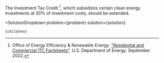 

The Investment Tax Credit [^"18"], which subsidizes certain clean energy investments at 30% of investment costs, should be extended.

[^"18"]: Office of Energy Efficiency & Renewable Energy. ["Residential and Commercial ITC Factsheets"](https://www.energy.gov/eere/solar/articles/residential-and-commercial-itc-factsheets). U.S. Department of Energy. September 2022.

  <SolutionDropdown 
    problem={problem} 
    solution={solution}
  >
    {children}
  </SolutionDropdown>